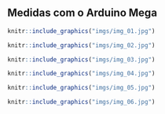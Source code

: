 ## Medidas com o Arduino Mega

```r
knitr::include_graphics("imgs/img_01.jpg")
```

```r
knitr::include_graphics("imgs/img_02.jpg")
```

```r
knitr::include_graphics("imgs/img_03.jpg")
```

```r
knitr::include_graphics("imgs/img_04.jpg")
```

```r
knitr::include_graphics("imgs/img_05.jpg")
```

```r
knitr::include_graphics("imgs/img_06.jpg")
```
